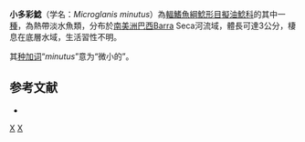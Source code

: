 {{Speciesbox
| status = NE
| status_system = IUCN3.1
| taxon = Microglanis minutus
| authority = Ottoni, Mattos & Barbosa, 2010
| synonyms = 
}}
'''小多彩鯰'''（学名：''Microglanis minutus''）為[[輻鰭魚綱|輻鰭魚綱]][[鯰形目|鯰形目]][[擬油鯰科|擬油鯰科]]的其中一[[種|種]]，為熱帶淡水魚類，分布於[[南美洲|南美洲]][[巴西|巴西]]Barra Seca河流域，體長可達3公分，棲息在底層水域，生活習性不明。

其[[种加词|种加词]]“''minutus''”意为“微小的”。

==参考文献==
*{{FishBase_species|genus=Microglanis|species=minutus|year=2015|month=4}}

{{Taxonbar|from=Q5759748}}

[[Category:多彩鯰屬|X]]
[[Category:_2010年描述的鱼类|X]]

{{辐鳍鱼小作品}}